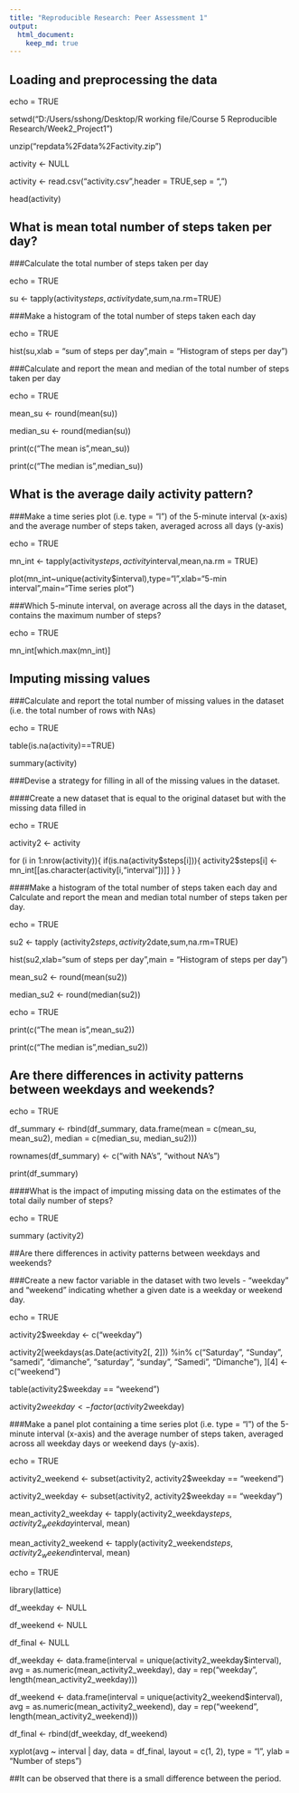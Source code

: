 ```yaml
---
title: "Reproducible Research: Peer Assessment 1"
output: 
  html_document:
    keep_md: true
---
```



## Loading and preprocessing the data
echo = TRUE

setwd("D:/Users/sshong/Desktop/R working file/Course 5 Reproducible Research/Week2_Project1")

unzip("repdata%2Fdata%2Factivity.zip")

activity <- NULL

activity <- read.csv("activity.csv",header = TRUE,sep = ",")

head(activity)


## What is mean total number of steps taken per day?
###Calculate the total number of steps taken per day

echo = TRUE

su <- tapply(activity$steps,activity$date,sum,na.rm=TRUE)

###Make a histogram of the total number of steps taken each day

echo = TRUE

hist(su,xlab = "sum of steps per day",main = "Histogram of steps per day")

###Calculate and report the mean and median of the total number of steps taken per day

echo = TRUE

mean_su <- round(mean(su))

median_su <- round(median(su))

print(c("The mean is",mean_su))

print(c("The median is",median_su))


## What is the average daily activity pattern?

###Make a time series plot (i.e. type = "l") of the 5-minute interval (x-axis) and the average number of steps taken, averaged across all days (y-axis)

echo = TRUE

mn_int <- tapply(activity$steps,activity$interval,mean,na.rm = TRUE)

plot(mn_int~unique(activity$interval),type="l",xlab="5-min interval",main="Time series plot")

###Which 5-minute interval, on average across all the days in the dataset, contains the maximum number of steps?

echo = TRUE

mn_int[which.max(mn_int)]


## Imputing missing values

###Calculate and report the total number of missing values in the dataset (i.e. the total number of rows with NAs)

echo = TRUE

table(is.na(activity)==TRUE)

summary(activity)

###Devise a strategy for filling in all of the missing values in the dataset.

####Create a new dataset that is equal to the original dataset but with the missing data filled in

echo = TRUE

activity2 <- activity

for (i in 1:nrow(activity)){
  if(is.na(activity$steps[i])){
    activity2$steps[i] <- mn_int[[as.character(activity[i,"interval"])]]
  }
}

####Make a histogram of the total number of steps taken each day and Calculate and report the mean and median total number of steps taken per day. 

echo = TRUE

su2 <- tapply (activity2$steps,activity2$date,sum,na.rm=TRUE)

hist(su2,xlab="sum of steps per day",main = "Histogram of steps per day")

mean_su2 <- round(mean(su2))

median_su2 <- round(median(su2))

echo = TRUE

print(c("The mean is",mean_su2))

print(c("The median is",median_su2))


## Are there differences in activity patterns between weekdays and weekends?

echo = TRUE

df_summary <- rbind(df_summary, data.frame(mean = c(mean_su, mean_su2), median = c(median_su, median_su2)))

rownames(df_summary) <- c("with NA's", "without NA's")

print(df_summary)

####What is the impact of imputing missing data on the estimates of the total daily number of steps?

echo = TRUE

summary (activity2)

##Are there differences in activity patterns between weekdays and weekends?

###Create a new factor variable in the dataset with two levels - "weekday" and "weekend" indicating whether a given date is a weekday or weekend day.

echo = TRUE

activity2$weekday <- c("weekday")

activity2[weekdays(as.Date(activity2[, 2])) %in% c("Saturday", "Sunday", "samedi", "dimanche", "saturday", "sunday", "Samedi", "Dimanche"), ][4] <- c("weekend")

table(activity2$weekday == "weekend")

activity2$weekday <- factor(activity2$weekday)

###Make a panel plot containing a time series plot (i.e. type = "l") of the 5-minute interval (x-axis) and the average number of steps taken, averaged across all weekday days or weekend days (y-axis). 

echo = TRUE

activity2_weekend <- subset(activity2, activity2$weekday == "weekend")

activity2_weekday <- subset(activity2, activity2$weekday == "weekday")

mean_activity2_weekday <- tapply(activity2_weekday$steps, activity2_weekday$interval, mean)

mean_activity2_weekend <- tapply(activity2_weekend$steps, activity2_weekend$interval, mean)

echo = TRUE

library(lattice)

df_weekday <- NULL

df_weekend <- NULL

df_final <- NULL

df_weekday <- data.frame(interval = unique(activity2_weekday$interval), avg = as.numeric(mean_activity2_weekday), day = rep("weekday", length(mean_activity2_weekday)))

df_weekend <- data.frame(interval = unique(activity2_weekend$interval), avg = as.numeric(mean_activity2_weekend), day = rep("weekend", length(mean_activity2_weekend)))

df_final <- rbind(df_weekday, df_weekend)

xyplot(avg ~ interval | day, data = df_final, layout = c(1, 2), 
       type = "l", ylab = "Number of steps")

##It can be observed that there is a small difference between the period.

